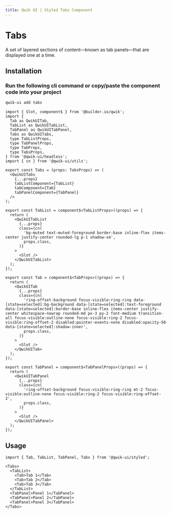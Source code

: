 ```yaml
---
title: Qwik UI | Styled Tabs Component
---
```



<StatusBanner status={statusByComponent.styled.Tabs} />

# Tabs

A set of layered sections of content—known as tab panels—that are displayed one at a time.

<Showcase name="hero" />

## Installation

### Run the following cli command or copy/paste the component code into your project

```sh
qwik-ui add tabs
```

```tsx
import { Slot, component$ } from '@builder.io/qwik';
import {
  Tab as QwikUITab,
  TabList as QwikUITabList,
  TabPanel as QwikUITabPanel,
  Tabs as QwikUITabs,
  type TabListProps,
  type TabPanelProps,
  type TabProps,
  type TabsProps,
} from '@qwik-ui/headless';
import { cn } from '@qwik-ui/utils';

export const Tabs = (props: TabsProps) => (
  <QwikUITabs
    {...props}
    tabListComponent={TabList}
    tabComponent={Tab}
    tabPanelComponent={TabPanel}
  />
);

export const TabList = component$<TabListProps>((props) => {
  return (
    <QwikUITabList
      {...props}
      class={cn(
        'bg-muted text-muted-foreground border-base inline-flex items-center justify-center rounded-lg p-1 shadow-sm',
        props.class,
      )}
    >
      <Slot />
    </QwikUITabList>
  );
});

export const Tab = component$<TabProps>((props) => {
  return (
    <QwikUITab
      {...props}
      class={cn(
        'ring-offset-background focus-visible:ring-ring data-[state=selected]:bg-background data-[state=selected]:text-foreground data-[state=selected]:border-base inline-flex items-center justify-center whitespace-nowrap rounded-md px-3 py-2 font-medium transition-all focus-visible:outline-none focus-visible:ring-2 focus-visible:ring-offset-2 disabled:pointer-events-none disabled:opacity-50 data-[state=selected]:shadow-inner',
        props.class,
      )}
    >
      <Slot />
    </QwikUITab>
  );
});

export const TabPanel = component$<TabPanelProps>((props) => {
  return (
    <QwikUITabPanel
      {...props}
      class={cn(
        'ring-offset-background focus-visible:ring-ring mt-2 focus-visible:outline-none focus-visible:ring-2 focus-visible:ring-offset-2',
        props.class,
      )}
    >
      <Slot />
    </QwikUITabPanel>
  );
});
```

## Usage

```tsx
import { Tab, TabList, TabPanel, Tabs } from '@qwik-ui/styled';
```

```tsx
<Tabs>
  <TabList>
    <Tab>Tab 1</Tab>
    <Tab>Tab 2</Tab>
    <Tab>Tab 3</Tab>
  </TabList>
  <TabPanel>Panel 1</TabPanel>
  <TabPanel>Panel 2</TabPanel>
  <TabPanel>Panel 3</TabPanel>
</Tabs>
```
